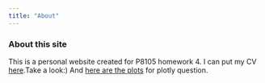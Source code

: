 ```yaml
---
title: "About"
---
```


### About this site

This is a personal website created for P8105 homework 4.
I can put my CV [here](./data/Li,Ditian-CV-PHD-2019FALL.pdf).Take a look:)
And [here are the plots](plot_ly.html) for plotly question.